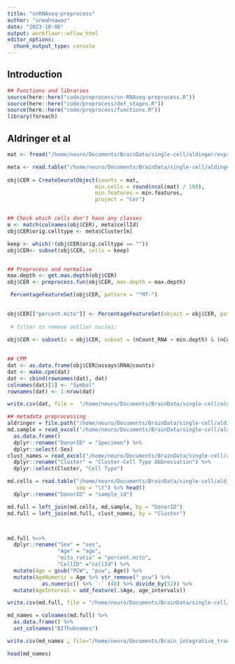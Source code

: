 ```yaml
---
title: "snRNAseq-preprocess"
author: "urwahnawaz"
date: "2023-10-06"
output: workflowr::wflow_html
editor_options:
  chunk_output_type: console
---
```


## Introduction

```r
## Functions and libraries
source(here::here("code/preprocess/sn-RNAseq-preprocess.R"))
source(here::here("code/preprocess/def_stages.R"))
source(here::here("code/preprocess/functions.R"))
library(foreach)
```


## Aldringer et al 


```r
mat <- fread("/home/neuro/Documents/BrainData/single-cell/aldinger/exprMatrix.tsv")

meta <- read.table("/home/neuro/Documents/BrainData/single-cell/aldinger/meta.tsv", header=T, sep="\t", as.is=TRUE)
  
obj$CER = CreateSeuratObject(counts = mat, 
                            min.cells = round(ncol(mat) / 100), 
                            min.features = min.features, 
                            project = "Cer")  


## Check which cells don't have any classes 
m <- match(colnames(obj$CER), meta$cellId)
obj$CER$orig.celltype <- meta$Cluster[m]

keep <- which(!(obj$CER$orig.celltype == ""))
obj$CER<- subset(obj$CER, cells = keep)


## Preprocess and normalise
max.depth <- get.max.depth(obj$CER)
obj$CER <- preprocess.fun(obj$CER, max.depth = max.depth)

 PercentageFeatureSet(obj$CER, pattern = "^MT-")

 
obj$CER[["percent.mito"]] <- PercentageFeatureSet(object = obj$CER, pattern = "^MT-")
 
 # filter to remove outlier nuclei: 
 
obj$CER <- subset(x = obj$CER, subset = (nCount_RNA > min.depth) & (nCount_RNA < max.depth) & (percent.mito < max.mito))
 

## CPM
dat <- as.data.frame(obj$CER@assays$RNA@counts)
dat <- make.cpm(dat)
dat <- cbind(rownames(dat), dat)
colnames(dat)[1] <- "Symbol"
rownames(dat) <- 1:nrow(dat)

write.csv(dat, file =  "/home/neuro/Documents/BrainData/single-cell/aldinger/Aldringer-exp.csv", row.names = TRUE, col.names = TRUE, quote = FALSE)

## metadata preprocessing 
aldringer = file.path("/home/neuro/Documents/BrainData/single-cell/aldinger")
md.sample = read_excel("/home/neuro/Documents/BrainData/single-cell/aldinger/NIHMS1703002-supplement-Supplementary_Tables.xlsx", sheet =2, skip=3)[,-1] %>% 
  as.data.frame()
  dplyr::rename("DonorID" = "Specimen") %>% 
  dplyr::select(-Sex)
clust_names = read_excel("/home/neuro/Documents/BrainData/single-cell/aldinger/NIHMS1703002-supplement-Supplementary_Tables.xlsx", sheet =8, skip=2) %>%
  dplyr::rename("Cluster" = "Cluster-Cell Type Abbreviation") %>% 
  dplyr::select(Cluster, "Cell Type")

md.cells = read.table("/home/neuro/Documents/BrainData/single-cell/aldinger/meta.tsv", header=TRUE, fill = TRUE, 
                      sep = "\t") %>% head()
  dplyr::rename("DonorID" = "sample_id")

md.full = left_join(md.cells, md.sample, by = "DonorID")
md.full = left_join(md.full, clust_names, by = "Cluster")



md.full %<>% 
  dplyr::rename("Sex" = "sex", 
                "Age" = "age", 
                "mito_ratio" = "percent.mito", 
                "CellID" ="cellId") %>% 
  mutate(Age = gsub("PCW", "pcw", Age)) %>% 
  mutate(AgeNumeric = Age %>% str_remove(" pcw") %>% 
           as.numeric() %>% `-` (40) %>% divide_by(52)) %>%
  mutate(AgeInterval = add_feature(.$Age, age_intervals))

write.csv(md.full, file = "/home/neuro/Documents/BrainData/single-cell/aldinger/Aldringer-metadata.csv")

md_names = colnames(md.full) %>% 
  as.data.frame() %>% 
  set_colnames("BIThubnames")

write.csv(md_names , file="/home/neuro/Documents/Brain_integrative_transcriptome/brain_transcriptome/annotations/Aldringer-annotations.csv")

head(md_names)

```
